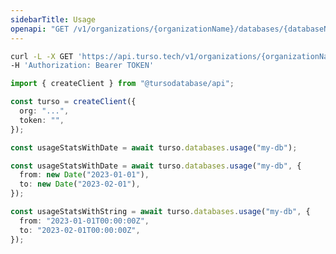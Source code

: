 ```yaml
---
sidebarTitle: Usage
openapi: "GET /v1/organizations/{organizationName}/databases/{databaseName}/usage"
---
```


<RequestExample>

```bash cURL
curl -L -X GET 'https://api.turso.tech/v1/organizations/{organizationName}/databases/{databaseName}/usage?from=2023-01-01T00:00:00Z&to=2023-02-01T00:00:00Z' \
-H 'Authorization: Bearer TOKEN'
```

```ts Node.js
import { createClient } from "@tursodatabase/api";

const turso = createClient({
  org: "...",
  token: "",
});

const usageStatsWithDate = await turso.databases.usage("my-db");

const usageStatsWithDate = await turso.databases.usage("my-db", {
  from: new Date("2023-01-01"),
  to: new Date("2023-02-01"),
});

const usageStatsWithString = await turso.databases.usage("my-db", {
  from: "2023-01-01T00:00:00Z",
  to: "2023-02-01T00:00:00Z",
});
```

</RequestExample>

